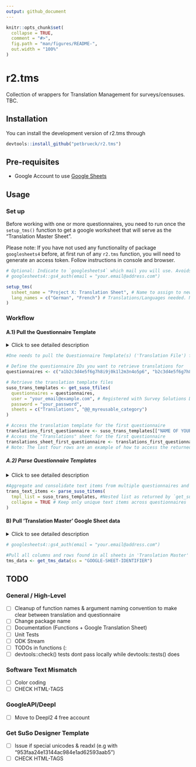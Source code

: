 ```yaml
---
output: github_document
---
```



```r
knitr::opts_chunk$set(
  collapse = TRUE,
  comment = "#>",
  fig.path = "man/figures/README-",
  out.width = "100%"
)
```

# r2.tms

<!-- badges: start -->
<!-- badges: end -->

Collection of wrappers for Translation Management for surveys/censuses. 
TBC.

## Installation

You can install the development version of r2.tms through

``` r
devtools::install_github("petbrueck/r2.tms")
```

## Pre-requisites

- Google Account to use [Google Sheets](https://www.google.com/sheets/about/) 

## Usage

### Set up

Before working with one or more questionnaires, you need to run once the `setup_tms()` function to get a google worksheet that will serve as the "Translation Master Sheet". 

Please note: If you have not used any functionality of package `googlesheets4` before, at first run of any `r2.tms` function, you will need to generate an access token. Follow instructions in console and browser.

```  r
# Optional: Indicate to `googlesheets4` which mail you will use. Avoids selecting pre-authorised account manually.
# googlesheets4::gs4_auth(email = "your.email@address.com")

setup_tms(
  ssheet_name = "Project X: Translation Sheet", # Name to assign to new google worksheet
  lang_names = c("German", "French") # Translations/Languages needed. Needs to be ISO 639-1 language name.
)
```


### Workflow


#### A.1) Pull the Questionnaire Template 

<details>
<summary>
Click to see detailed description
</summary>

To retrieve the current version and text items of the questionnaire(s) you're working with, you can use the `get_suso_tfiles()` function. This function downloads the [questionnaire templates](https://docs.mysurvey.solutions/questionnaire-designer/toolbar/multilingual-questionnaires/) in Excel format from the Survey Solutions Designer and stores them as nested lists in your environment. You can specify the questionnaires by using their questionnaire ID, which is a 32-character alphanumeric identifier. 

You can find this ID by logging in to the Survey Solutions Designer and accessing your questionnaire. The URL in your browser should look like `https://designer.mysurvey.solutions/questionnaire/details/xxxxxxxxxxxxxxxxxxxxxxxxxxxxxxxx`, where the combination of x's after `/details/` represents your questionnaire ID.

</details>


```  r
#One needs to pull the Questionnaire Template(s) ('Translation File') from the Survey Solutions Designer

# Define the questionnaire IDs you want to retrieve translations for
questionnaires <- c("a1b2c3d4e5f6g7h8i9j0k1l2m3n4o5p6", "b2c3d4e5f6g7h8i9j0k1l2m3n4o5p6a7")

# Retrieve the translation template files
suso_trans_templates <- get_suso_tfiles(
  questionnaires = questionnaires,
  user = "your_email@example.com", # Registered with Survey Solutions Designer
  password = "your_password",
  sheets = c("Translations", "@@_myreusable_category")
)

# Access the translation template for the first questionnaire
translations_first_questionnaire <- suso_trans_templates[["NAME OF YOUR QUESTIONNAIRE"]]
# Access the "Translations" sheet for the first questionnaire
translations_sheet_first_questionnaire <- translations_first_questionnaire[["Translations"]]
# Note: The last four rows are an example of how to access the returned object "suso_trans_templates". In most cases, you will not need to access the object in this way.

```


##### A.2) Parse Questionnaire Templates

<details>
<summary>
Click to see detailed description
</summary>

Text items to be translated are currently distributed across questionnaires and sheets in the object returned by `get_suso_tfiles()`. To aggregate all these items into a single consolidated data.table, use the `parse_suso_titems()` function.
</details>


```  r
#Aggregate and consolidate text items from multiple questionnaires and sheets into a single data.table using parse_suso_titems().
trans_text_items <- parse_suso_titems(
  tmpl_list = suso_trans_templates, #Nested list as returned by `get_suso_tfiles()`
  collapse = TRUE # Keep only unique text items across questionnaires
)
```  


#### B) Pull 'Translation Master' Google Sheet data

<details>
<summary>
Click to see detailed description
</summary>

In order to add translations to the Questionnaire Templates, it's necessary to pull any existing translations (if available) specified by the Translator from the 'Translation Master' Google Sheet.

`get_tms_data()` is a simple wrapper for `googlesheets4::read_sheet()` and returns a list where each element is a sheet in the Google Sheet, representing translation data for a specific language.

At first run after `setup_tms()`, all elements of the list returned will be empty data.table's. 
</details>

```  r
# googlesheets4::gs4_auth(email = "your.email@address.com")

#Pull all columns and rows found in all sheets in 'Translation Master' Google Sheet
tms_data <- get_tms_data(ss = "GOOGLE-SHEET-IDENTIFIER")

```  


## TODO

### General / High-Level 

- [ ] Cleanup of function names & argument naming convention to make clear between translation and questionnaire
- [ ] Change package name
- [ ] Documentation (Functions + Google Translation Sheet)
- [ ] Unit Tests
- [ ] ODK Stream
- [ ] TODOs in functions (: 
- [ ] devtools::check() tests dont pass locally while devtools::tests() does

### Software Text Mismatch 
- [ ] Color coding
- [ ] CHECK HTML-TAGS

### GoogleAPI/Deepl
- [ ] Move to Deepl2 4 free account 

### Get SuSo Designer Template 
- [ ] Issue if special unicodes & readxl (e.g with "953faa24e13144ac984e1ad62593aab5")
- [ ] CHECK HTML-TAGS

